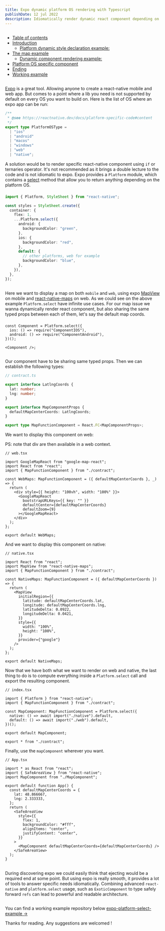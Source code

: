 ```yaml
---
title: Expo dynamic platform OS rendering with Typescript
publishDate: 12 jul 2022
description: Idiomatically render dynamic react component depending on the device platform OS. Using expo Platform select method.
---
```



## <BaseAnchor label="Table of contents"/>

- [Table of contents](#table-of-contents)
- [Introduction](#introduction)
  - [Platform dynamic style declaration example:](#platform-dynamic-style-declaration-example)
- [The map example](#the-map-example)
  - [Dynamic component rendering example:](#dynamic-component-rendering-example)
- [Platform OS specific component](#platform-os-specific-component)
- [Ending](#ending)
- [Working example](#working-example)

## <BaseAnchor label="Introduction"/>

[Expo](https://expo.dev/) is a great tool. Allowing anyone to create a react-native mobile and web app. But comes to a point where a lib you need is not supported by default on every OS you want to build on.
Here is the list of OS where an expo app can be run:

```ts
/**
 * @see https://reactnative.dev/docs/platform-specific-code#content
 */
export type PlatformOSType =
  | "ios"
  | "android"
  | "macos"
  | "windows"
  | "web"
  | "native";
```

A solution would be to render specific react-native component using `if` or ternaries operator. It's not recommended as it brings a double lecture to the code and is not idiomatic to expo.
Expo provides a `Platform` module, which contains a [select](https://docs.expo.dev/versions/latest/react-native/platform/#select) method that allow you to return anything depending on the platform OS.

### <BaseAnchor label="Platform dynamic style declaration example:"/>

```ts
import { Platform, StyleSheet } from "react-native";

const styles = StyleSheet.create({
  container: {
    flex: 1,
    ...Platform.select({
      android: {
        backgroundColor: "green",
      },
      ios: {
        backgroundColor: "red",
      },
      default: {
        // other platforms, web for example
        backgroundColor: "blue",
      },
    }),
  },
});
```

## <BaseAnchor label="The map example"/>

Here we want to display a map on both `mobile` and `web`, using expo [MapView](https://docs.expo.dev/versions/latest/sdk/map-view/) on mobile and [react-native-maps](https://github.com/react-native-maps/react-native-maps) on web.
As we could see on the above example `Platform.select` have infinite use cases.
For our map issue we wanna dynamically render react component, but also sharing the same typed props between each of them, let's say the default map coords.

### <BaseAnchor label="Dynamic component rendering example:"/>

```tsx
const Component = Platform.select({
  ios: () => require("ComponentIOS"),
  android: () => require("ComponentAndroid"),
})();

<Component />;
```

## <BaseAnchor label="Platform OS specific component"/>

Our component have to be sharing same typed props.
Then we can establish the following types:

```ts
// contract.ts

export interface LatlngCoords {
  lat: number;
  lng: number;
}

export interface MapComponentProps {
  defaultMapCenterCoords: LatlngCoords;
}

export type MapFunctionComponent = React.FC<MapComponentProps>;
```

We want to display this component on web:

PS: note that div are then available in a web context.

```tsx
// web.tsx

import GoogleMapReact from "google-map-react";
import React from "react";
import { MapFunctionComponent } from "./contract";

const WebMaps: MapFunctionComponent = ({ defaultMapCenterCoords }, _) => {
  return (
    <div style={{ height: "100vh", width: "100%" }}>
      <GoogleMapReact
        bootstrapURLKeys={{ key: "" }}
        defaultCenter={defaultMapCenterCoords}
        defaultZoom={9}
      ></GoogleMapReact>
    </div>
  );
};

export default WebMaps;
```

And we want to display this component on native:

```tsx
// native.tsx

import React from "react";
import MapView from "react-native-maps";
import { MapFunctionComponent } from "./contract";

const NativeMaps: MapFunctionComponent = ({ defaultMapCenterCoords }) => {
  return (
    <MapView
      initialRegion={{
        latitude: defaultMapCenterCoords.lat,
        longitude: defaultMapCenterCoords.lng,
        latitudeDelta: 0.0922,
        longitudeDelta: 0.0421,
      }}
      style={{
        width: "100%",
        height: "100%",
      }}
      provider={"google"}
    />
  );
};

export default NativeMaps;
```

Now that we have both what we want to render on web and native, the last thing to do is to compute everything inside a `Platform.select` call and export the resulting component.

```tsx
// index.tsx

import { Platform } from "react-native";
import { MapFunctionComponent } from "./contract";

const MapComponent: MapFunctionComponent = Platform.select({
  native: () => await import("./native").default,
  default: () => await import("./web").default,
})();

export default MapComponent;

export * from "./contract";
```

Finally, use the `mapComponent` wherever you want.

```tsx
// App.tsx

import * as React from "react";
import { SafeAreaView } from "react-native";
import MapComponent from "./MapComponent";

export default function App() {
  const defaultMapCenterCoords = {
    lat: 48.866667,
    lng: 2.333333,
  };
  return (
    <SafeAreaView
      style={{
        flex: 1,
        backgroundColor: "#fff",
        alignItems: "center",
        justifyContent: "center",
      }}
    >
      <MapComponent defaultMapCenterCoords={defaultMapCenterCoords} />
    </SafeAreaView>
  );
}
```

## <BaseAnchor label="Ending"/>

During discovering expo we could easily think that ejecting would be a required end at some point.
But using expo is really smooth, it provides a lot of tools to answer specific needs idiomatically.
Combining advanced `react-native` and `platform.select` usage, such as `ExoticComponent` to type safely forward `refs` can lead to powerful and readable architecture.

## <BaseAnchor label="Working example"/>

You can find a working example repository below
[expo-platform-select-example →](https://github.com/prastoin/expo-platform-select-example)

Thanks for reading.
Any suggestions are welcomed !
